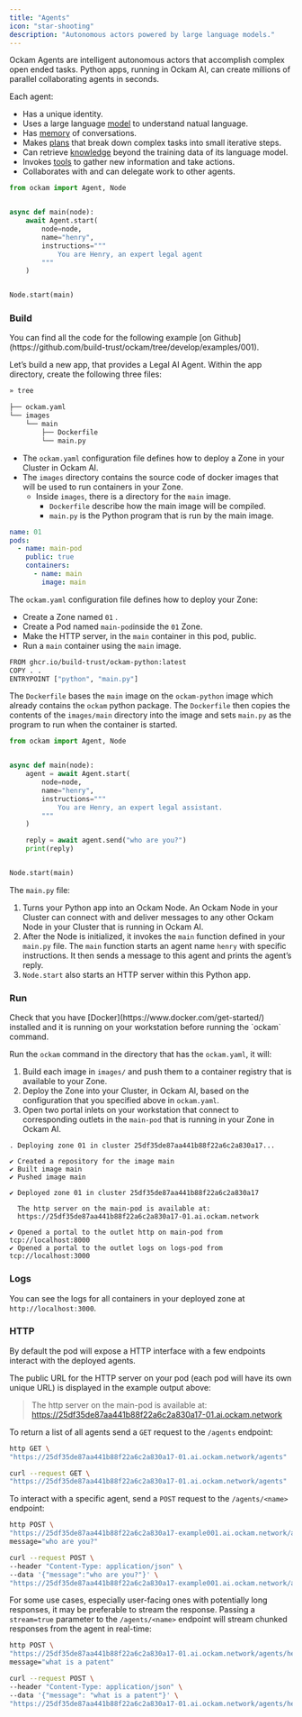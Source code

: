 ```yaml
---
title: "Agents"
icon: "star-shooting"
description: "Autonomous actors powered by large language models."
---
```


Ockam Agents are intelligent autonomous actors that accomplish complex open ended tasks. Python apps, running in Ockam AI, can create millions of parallel collaborating agents in seconds.

Each agent:

- Has a unique identity.
- Uses a large language [model](/agents/models) to understand natual language.
- Has [memory](/agents/memory) of conversations.
- Makes [plans](/agents/planning) that break down complex tasks into small iterative steps.
- Can retrieve [knowledge](/agents/knowledge) beyond the training data of its language model.
- Invokes [tools](/agents/tools) to gather new information and take actions.
- Collaborates with and can delegate work to other agents.

<RequestExample>

```python images/main/main.py
from ockam import Agent, Node


async def main(node):
    await Agent.start(
        node=node,
        name="henry",
        instructions="""
            You are Henry, an expert legal agent
        """
    )


Node.start(main)
```

</RequestExample>

### Build

<Tip>
  You can find all the code for the following example [on Github](https://github.com/build-trust/ockam/tree/develop/examples/001).
</Tip>

Let’s build a new app, that provides a Legal AI Agent. Within the app directory, create the following three files:

```bash app
» tree

├── ockam.yaml
└── images
    └── main
        ├── Dockerfile
        └── main.py
```

- The `ockam.yaml` configuration file defines how to deploy a Zone in your Cluster in Ockam AI.
- The `images` directory contains the source code of docker images that will be used to run containers in your Zone.
  - Inside `images`, there is a directory for the `main` image.
    - `Dockerfile` describe how the main image will be compiled.
    - `main.py` is the Python program that is run by the main image.

```yaml ockam.yaml
name: 01
pods:
  - name: main-pod
    public: true
    containers:
      - name: main
        image: main
```

The `ockam.yaml` configuration file defines how to deploy your Zone:

- Create a Zone named `01` .
- Create a Pod named `main-pod`inside the `01` Zone.
- Make the HTTP server, in the `main` container in this pod, public.
- Run a `main` container using the `main` image.

```bash images/main/Dockerfile
FROM ghcr.io/build-trust/ockam-python:latest
COPY . .
ENTRYPOINT ["python", "main.py"]
```

The `Dockerfile` bases the `main` image on the `ockam-python` image which already contains the `ockam` python package. The `Dockerfile` then copies the contents of the `images/main` directory into the image and sets `main.py` as the program to run when the container is started.

```python images/main/main.py
from ockam import Agent, Node


async def main(node):
    agent = await Agent.start(
        node=node,
        name="henry",
        instructions="""
            You are Henry, an expert legal assistant.
        """
    )

    reply = await agent.send("who are you?")
    print(reply)


Node.start(main)
```

The `main.py` file:

1. Turns your Python app into an Ockam Node. An Ockam Node in your Cluster can connect with and deliver messages to any other Ockam Node in your Cluster that is running in Ockam AI.
2. After the Node is initialized, it invokes the `main` function defined in your `main.py` file. The `main` function starts an agent name `henry` with specific instructions. It then sends a message to this agent and prints the agent’s reply.
3. `Node.start` also starts an HTTP server within this Python app.

### Run

<Note>
  Check that you have [Docker](https://www.docker.com/get-started/) installed and it is running on your workstation before running the `ockam` command.
</Note>

Run the `ockam` command in the directory that has the `ockam.yaml`, it will:

1. Build each image in `images/` and push them to a container registry that is available to your Zone.
2. Deploy the Zone into your Cluster, in Ockam AI, based on the configuration that you specified above in `ockam.yaml`.
3. Open two portal inlets on your workstation that connect to corresponding outlets in the `main-pod` that is running in your Zone in Ockam AI.

```
. Deploying zone 01 in cluster 25df35de87aa441b88f22a6c2a830a17...

✔ Created a repository for the image main
✔ Built image main
✔ Pushed image main

✔ Deployed zone 01 in cluster 25df35de87aa441b88f22a6c2a830a17

  The http server on the main-pod is available at:
  https://25df35de87aa441b88f22a6c2a830a17-01.ai.ockam.network

✔ Opened a portal to the outlet http on main-pod from tcp://localhost:8000
✔ Opened a portal to the outlet logs on logs-pod from tcp://localhost:3000
```

### Logs

You can see the logs for all containers in your deployed zone at `http://localhost:3000`.

### HTTP

By default the pod will expose a HTTP interface with a few endpoints interact with the deployed agents.

The public URL for the HTTP server on your pod (each pod will have its own unique URL) is displayed in the example output above:

> The http server on the main-pod is available at:
> https://25df35de87aa441b88f22a6c2a830a17-01.ai.ockam.network

To return a list of all agents send a `GET` request to the `/agents` endpoint:

<CodeGroup>

```bash httpie
http GET \
"https://25df35de87aa441b88f22a6c2a830a17-01.ai.ockam.network/agents"
```


```bash curl
curl --request GET \
"https://25df35de87aa441b88f22a6c2a830a17-01.ai.ockam.network/agents"
```

</CodeGroup>

To interact with a specific agent, send a `POST` request to the `/agents/<name>` endpoint:

<CodeGroup>

```bash httpie
http POST \
"https://25df35de87aa441b88f22a6c2a830a17-example001.ai.ockam.network/agents/henry" \
message="who are you?"
```


```bash curl
curl --request POST \
--header "Content-Type: application/json" \
--data '{"message":"who are you?"}' \
"https://25df35de87aa441b88f22a6c2a830a17-example001.ai.ockam.network/agents/henry"
```

</CodeGroup>

For some use cases, especially user-facing ones with potentially long responses, it may be preferable to stream the response. Passing a `stream=true` parameter to the `/agents/<name>` endpoint will stream chunked responses from the agent in real-time:

<CodeGroup>

```bash httpie
http POST \
"https://25df35de87aa441b88f22a6c2a830a17-01.ai.ockam.network/agents/henry?stream=true" \
message="what is a patent"
```


```bash curl
curl --request POST \
--header "Content-Type: application/json" \
--data '{"message": "what is a patent"}' \
"https://25df35de87aa441b88f22a6c2a830a17-01.ai.ockam.network/agents/henry?stream=true"
```

</CodeGroup>